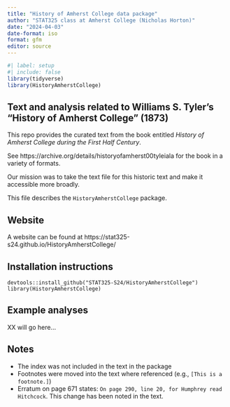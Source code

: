 ```yaml
---
title: "History of Amherst College data package"
author: "STAT325 class at Amherst College (Nicholas Horton)"
date: "2024-04-03"
date-format: iso
format: gfm
editor: source
---
```


```r
#| label: setup
#| include: false
library(tidyverse)
library(HistoryAmherstCollege)
```

## Text and analysis related to Williams S. Tyler's "History of Amherst College" (1873)

This repo provides the curated text from the book entitled *History of Amherst College during the First Half Century*.

See https://archive.org/details/historyofamherst00tyleiala for the book in a variety of formats.

Our mission was to take the text file for this historic text and make it accessible more broadly.

This file describes the `HistoryAmherstCollege` package.

## Website

A website can be found at https://stat325-s24.github.io/HistoryAmherstCollege/

## Installation instructions

```
devtools::install_github("STAT325-S24/HistoryAmherstCollege")
library(HistoryAmherstCollege)
```

## Example analyses

XX will go here...


## Notes

- The index was not included in the text in the package
- Footnotes were moved into the text where referenced (e.g., `[This is a footnote.]`)
- Erratum on page 671 states: `On page 290, line 20, for Humphrey read Hitchcock`. This change has been noted in the text.
